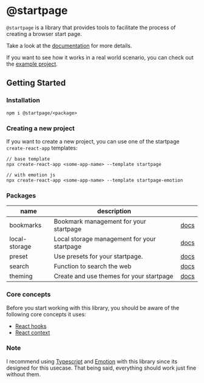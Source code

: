 
<DocsLogo />

# @startpage

`@startpage` is a library that provides tools to facilitate the process of creating a browser start page.

Take a look at the [documentation](https://prettycoffee.github.io/startpage/) for more details.

If you want to see how it works in a real world scenario, you can check out the [example project](https://github.com/PrettyCoffee/yet-another-generic-startpage).

## Getting Started

### Installation

```
npm i @startpage/<package>
```

### Creating a new project

If you want to create a new project, you can use one of the startpage `create-react-app` templates:

```
// base template
npx create-react-app <some-app-name> --template startpage

// with emotion js
npx create-react-app <some-app-name> --template startpage-emotion
```

### Packages

| name          | description                                 |                                                                  |
| ------------- | ------------------------------------------- | ---------------------------------------------------------------- |
| bookmarks     | Bookmark management for your startpage      | [docs](https://prettycoffee.github.io/startpage/#/bookmarks)     |
| local-storage | Local storage management for your startpage | [docs](https://prettycoffee.github.io/startpage/#/local-storage) |
| preset        | Use presets for your startpage.             | [docs](https://prettycoffee.github.io/startpage/#/preset)        |
| search        | Function to search the web                  | [docs](https://prettycoffee.github.io/startpage/#/search)        |
| theming       | Create and use themes for your startpage    | [docs](https://prettycoffee.github.io/startpage/#/theming)       |

### Core concepts

Before you start working with this library, you should be aware of the following core concepts it uses:

- [React hooks](https://reactjs.org/docs/hooks-intro.html)
- [React context](https://reactjs.org/docs/context.html)

### Note

I recommend using [Typescript](https://www.typescriptlang.org/) and [Emotion](https://emotion.sh/docs/introduction) with this library since its designed for this usecase. That being said, everything should work just fine without them.
